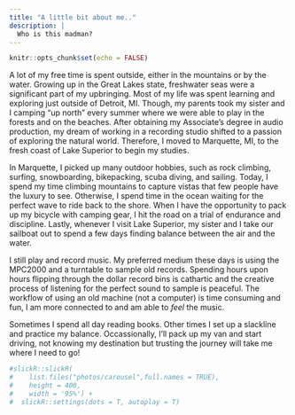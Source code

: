 ```yaml
---
title: "A little bit about me.."
description: |
  Who is this madman?
---
```


```r
knitr::opts_chunk$set(echo = FALSE)

```


A lot of my free time is spent outside, either in the mountains or by the water. Growing up in the Great Lakes state, freshwater seas were a significant part of my upbringing. Most of my life was spent learning and exploring just outside of Detroit, MI. Though, my parents took my sister and I camping "up north" every summer where we were able to play in the forests and on the beaches. After obtaining my Associate's degree in audio production, my dream of working in a recording studio shifted to a passion of exploring the natural world. Therefore, I moved to Marquette, MI, to the fresh coast of Lake Superior to begin my studies.  

In Marquette, I picked up many outdoor hobbies, such as rock climbing, surfing, snowboarding, bikepacking, scuba diving, and sailing. Today, I spend my time climbing mountains to capture vistas that few people have the luxury to see. Otherwise, I spend time in the ocean waiting for the perfect wave to ride back to the shore. When I have the opportunity to pack up my bicycle with camping gear, I hit the road on a trial of endurance and discipline. Lastly, whenever I visit Lake Superior, my sister and I take our sailboat out to spend a few days finding balance between the air and the water.  

I still play and record music. My preferred medium these days is using the MPC2000 and a turntable to sample old records. Spending hours upon hours flipping through the dollar record bins is cathartic and the creative process of listening for the perfect sound to sample is peaceful. The workflow of using an old machine (not a computer) is time consuming and fun, I am more connected to and am able to *feel* the music.  

Sometimes I spend all day reading books. Other times I set up a slackline and practice my balance. Occassionally, I'll pack up my van and start driving, not knowing my destination but trusting the journey will take me where I need to go!
  
```r
#slickR::slickR(
#    list.files("photos/carousel",full.names = TRUE),
#    height = 400,
#    width = '95%') +
#  slickR::settings(dots = T, autoplay = T)

```